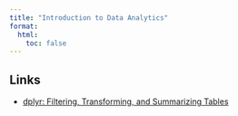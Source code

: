 ```yaml
---
title: "Introduction to Data Analytics"
format:
  html:
    toc: false
---
```


## Links

-   [dplyr: Filtering, Transforming, and Summarizing Tables](dplyr.qmd)
